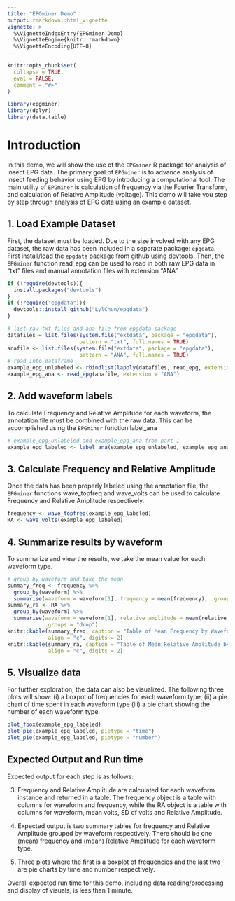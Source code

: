 ```yaml
---
title: "EPGminer Demo"
output: rmarkdown::html_vignette
vignette: >
  %\VignetteIndexEntry{EPGminer Demo}
  %\VignetteEngine{knitr::rmarkdown}
  %\VignetteEncoding{UTF-8}
---
```


```r
knitr::opts_chunk$set(
  collapse = TRUE,
  eval = FALSE,
  comment = "#>"
)
```

```r
library(epgminer)
library(dplyr)
library(data.table)
```

# Introduction
In this demo, we will show the use of the `EPGminer` R package for analysis of insect EPG data. The primary goal of `EPGminer` is to advance analysis of insect feeding behavior using EPG by introducing a computational tool. The main utility of `EPGminer` is calculation of frequency via the Fourier Transform, and calculation of Relative Amplitude (voltage). This demo will take you step by step through analysis of EPG data using an example dataset.

## 1. Load Example Dataset
First, the dataset must be loaded. Due to the size involved with any EPG dataset, the raw data has been included in a separate package: `epgdata`. First install/load the `epgdata` package from github using devtools. Then, the `EPGminer` function read_epg can be used to read in both raw EPG data in "txt" files and manual annotation files with extension "ANA".

```r
if (!require(devtools)){
  install.packages("devtools")
}
if (!require("epgdata")){
  devtools::install_github("LylChun/epgdata")
}

# list raw txt files and ana file from epgdata package
datafiles = list.files(system.file("extdata", package = "epgdata"),
                       pattern = "txt", full.names = TRUE)
anafile <- list.files(system.file("extdata", package = "epgdata"),
                       pattern = "ANA", full.names = TRUE)
# read into dataframe
example_epg_unlabeled <- rbindlist(lapply(datafiles, read_epg, extension = "txt"))
example_epg_ana <- read_epg(anafile, extension = "ANA")
```

## 2. Add waveform labels
To calculate Frequency and Relative Amplitude for each waveform, the annotation file must be combined with the raw data. This can be accomplished using the `EPGminer` function label_ana

```r
# example_epg_unlabeled and example_epg_ana from part 1
example_epg_labeled <- label_ana(example_epg_unlabeled, example_epg_ana)
```

## 3. Calculate Frequency and Relative Amplitude
Once the data has been properly labeled using the annotation file, the `EPGminer` functions wave_topfreq and wave_volts can be used to calculate Frequency and Relative Amplitude respectively.
```r
frequency <- wave_topfreq(example_epg_labeled)
RA <- wave_volts(example_epg_labeled)
```

## 4. Summarize results by waveform
To summarize and view the results, we take the mean value for each waveform type.

```r
# group by waveform and take the mean
summary_freq <- frequency %>%
  group_by(waveform) %>%
  summarise(waveform = waveform[1], frequency = mean(frequency), .groups = "drop")
summary_ra <- RA %>%
  group_by(waveform) %>%
  summarise(waveform = waveform[1], relative_amplitude = mean(relative_amplitude),
            .groups = "drop")
knitr::kable(summary_freq, caption = "Table of Mean Frequency by Waveform",
             align = "c", digits = 2)
knitr::kable(summary_ra, caption = "Table of Mean Relative Amplitude by Waveform",
             align = "c", digits = 2)
```


## 5. Visualize data
For further exploration, the data can also be visualized. The following three plots will show: (i) a boxpot of frequencies for each waveform type, (ii) a pie chart of time spent in each waveform type (iii) a pie chart showing the number of each waveform type.

```r
plot_fbox(example_epg_labeled)
plot_pie(example_epg_labeled, pietype = "time")
plot_pie(example_epg_labeled, pietype = "number")
```
## Expected Output and Run time
Expected output for each step is as follows: 

3. Frequency and Relative Amplitude are calculated for each waveform instance and returned in a table. The frequency object is a table with columns for waveform and frequency, while the RA object is a table with columns for waveform, mean volts, SD of volts and Relative Amplitude. 

4. Expected output is two summary tables for frequency and Relative Amplitude grouped by waveform respectively. There should be one (mean) frequency and (mean) Relative Amplitude for each waveform type.

5. Three plots where the first is a boxplot of frequencies and the last two are pie charts by time and number respectively.

Overall expected run time for this demo, including data reading/processing and display of visuals, is less than 1 minute.
